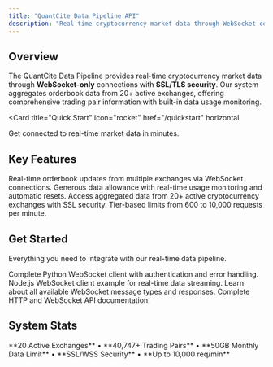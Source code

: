 ```yaml
---
title: "QuantCite Data Pipeline API"
description: "Real-time cryptocurrency market data through WebSocket connections with 50GB monthly data limits"
---
```


## Overview

The QuantCite Data Pipeline provides real-time cryptocurrency market data through **WebSocket-only** connections with **SSL/TLS security**. Our system aggregates orderbook data from 20+ active exchanges, offering comprehensive trading pair information with built-in data usage monitoring.

<Card
  title="Quick Start"
  icon="rocket"
  href="/quickstart"
  horizontal
>
  Get connected to real-time market data in minutes.
</Card>

## Key Features

<Columns cols={2}>
  <Card
    title="WebSocket Streaming"
    icon="wifi"
    href="/websocket/connection"
  >
    Real-time orderbook updates from multiple exchanges via WebSocket connections.
  </Card>
  <Card
    title="50GB Monthly Limit"
    icon="database"
    href="/api-reference/endpoint/data-usage"
  >
    Generous data allowance with real-time usage monitoring and automatic resets.
  </Card>
  <Card
    title="20+ Active Exchanges"
    icon="building-columns"
    href="/api-reference/websocket/exchanges"
  >
    Access aggregated data from 20+ active cryptocurrency exchanges with SSL security.
  </Card>
  <Card
    title="Rate Limiting"
    icon="gauge-high"
    href="/examples/rate-limits"
  >
    Tier-based limits from 600 to 10,000 requests per minute.
  </Card>
</Columns>

## Get Started

Everything you need to integrate with our real-time data pipeline.

<Columns cols={2}>
  <Card
    title="Python Client"
    icon="python"
    href="/examples/python"
  >
    Complete Python WebSocket client with authentication and error handling.
  </Card>
  <Card
    title="JavaScript Client"
    icon="js"
    href="/examples/javascript"
  >
    Node.js WebSocket client example for real-time data streaming.
  </Card>
  <Card
    title="WebSocket Messages"
    icon="message"
    href="/websocket/messages"
  >
    Learn about all available WebSocket message types and responses.
  </Card>
  <Card
    title="API Reference"
    icon="terminal"
    href="/api-reference/introduction"
  >
    Complete HTTP and WebSocket API documentation.
  </Card>
</Columns>

## System Stats

<Info>
  **20 Active Exchanges** • **40,747+ Trading Pairs** • **50GB Monthly Data Limit** • **SSL/WSS Security** • **Up to 10,000 req/min**
</Info>
